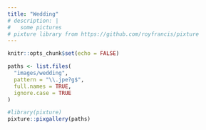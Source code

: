 ```yaml
---
title: "Wedding"
# description: |
#   some pictures
# pixture library from https://github.com/royfrancis/pixture
---
```


```r
knitr::opts_chunk$set(echo = FALSE)
```


<!-- ```{r} -->
<!-- # Resize jpg for web -->
<!-- library(magick) -->
<!-- in_dir <- "C:/Users/Leslie/Desktop/wedding_pics/wedding" -->
<!-- out_dir <- "images/wedding" -->
<!-- dir.create(out_dir, recursive = TRUE, showWarnings = FALSE) -->

<!-- files <- list.files(in_dir, pattern = "(?i)\\.jpe?g$", full.names = TRUE) -->

<!-- for (f in files) { -->
<!--   img <- image_read(f) -->
<!--   img <- image_orient(img) # Honor camera rotation -->
<!--   img <- image_scale(img, "1600x1600") # Shrink to fit box, keep aspect ratio -->
<!--   image_write(img,  -->
<!--               path = file.path(out_dir, basename(f)), -->
<!--               format = "jpeg", -->
<!--               quality = 82) -->
<!-- } -->
<!-- ``` -->


```r
paths <- list.files(
  "images/wedding",
  pattern = "\\.jpe?g$",
  full.names = TRUE,
  ignore.case = TRUE
)

#library(pixture)
pixture::pixgallery(paths)
```
